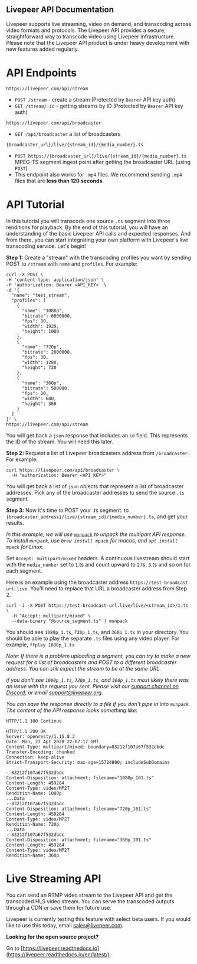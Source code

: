 ## Livepeer API Documentation

Livepeer supports live streaming, video on demand, and transcoding across video
formats and protocols. The Livepeer API provides a secure, straightforward way
to transcode video using Livepeer infrastructure. Please note that the Livepeer
API product is under heavy development with new features added regularly.

# API Endpoints

`https://livepeer.com/api/stream`

- `POST /stream` - create a stream (Protected by `Bearer` API key auth)
- `GET /stream/:id` - getting streams by ID (Protected by `Bearer` API key
  auth)

`https://livepeer.com/api/broadcaster`

- `GET /api/broadcaster` a list of broadcasters

`{broadcaster_url}/live/{stream_id}/{media_number}.ts`

- `POST https://{broadcaster_url}/live/{stream_id}/{media_number}.ts` MPEG-TS
  segment ingest point after getting the broadcaster URL (using `POST`)
- This endpoint also works for `.mp4` files.  We recommend sending `.mp4` files that are **less than 120 seconds**.

# API Tutorial

In this tutorial you will transcode one source `.ts` segment into three renditions 
for playback. By the end of this tutorial, you will have an understanding of the
basic Livepeer API calls and expected responses. And from there, you can start
integrating your own platform with Livepeer's live transcoding service. Let's
begin!

**Step 1:** Create a "stream" with the transcoding profiles you want by sending
POST to `/stream` with `name` and `profiles`. For example:

```shell
curl -X POST \
-H 'content-type: application/json' \
-H 'authorization: Bearer <API_KEY>' \
-d '{
  "name": "test_stream",
  "profiles": [
    {
      "name": "1080p",
      "bitrate": 6000000,
      "fps": 30,
      "width": 1920,
      "height": 1080
    },
    {
      "name": "720p",
      "bitrate": 2000000,
      "fps": 30,
      "width": 1280,
      "height": 720
    },
    {
      "name": "360p",
      "bitrate": 500000,
      "fps": 30,
      "width": 640,
      "height": 360
    }
  ]
}' \
https://livepeer.com/api/stream
```

You will get back a `json` response that includes an `id` field. This represents the ID of the stream. You will need this later.

**Step 2:** Request a list of Livepeer broadcasters address from `/broadcaster.`
For example:

```shell
curl https://livepeer.com/api/broadcaster \
  -H "authorization: Bearer <API_KEY>"
```

You will get back a list of `json` objects that represent a list of broadcaster addresses. Pick any of the broadcaster addresses to send the source `.ts` segment.

**Step 3:** Now it's time to POST your .ts segment. to
`{broadcaster_address}/live/{stream_id}/{media_number}.ts`, and get your results.

_In this example, we will use [`munpack`](https://linux.die.net/man/1/munpack) to unpack the multipart 
API response.  To install `munpack`, use `brew install mpack` for macos, 
and `apt install mpack` for Linux._

Set `Accept: multipart/mixed` headers. A continuous livestream should start with
the `media_number` set to `1`.ts and count upward to `2`.ts, `3`.ts and so on
for each segment.

Here is an example using the broadcaster address `https://test-broadcast-url.live`.
You'll need to replace that URL a broadcaster address from Step 2.

```shell
curl -i -X POST https://test-broadcast-url.live/live/<stream_id>/1.ts \
  -H "Accept: multipart/mixed" \
  --data-binary "@source_segment.ts" | munpack
```

You should see `1080p_1.ts`, `720p_1.ts`, and `360p_1.ts` in your directory. You should be able to play the separate `.ts` files using any video player.  For example, `ffplay 1080p_1.ts`

_Note: If there is a problem uploading a segment, you can try to make a new 
request for a list of broadcasters and POST to a different broadcaster address. 
You can still expect the stream to be at the same URL._

_if you don't see `1080p_1.ts`, `720p_1.ts`, and `360p_1.ts` most likely there 
was an issue with the request you sent.  Please visit our [support channel on Discord](https://discord.gg/98g8Dqn), 
or email support@livepeer.org._

_You can save the response directly to a file if you don't pipe in into `munpack`. 
The content of the API response looks something like:_
```
HTTP/1.1 100 Continue

HTTP/1.1 200 OK
Server: openresty/1.15.8.2
Date: Mon, 27 Apr 2020 22:07:17 GMT
Content-Type: multipart/mixed; boundary=83212f107a67f532dbdc
Transfer-Encoding: chunked
Connection: keep-alive
Strict-Transport-Security: max-age=15724800; includeSubDomains

--83212f107a67f532dbdc
Content-Disposition: attachment; filename="1080p_101.ts"
Content-Length: 459284
Content-Type: video/MP2T
Rendition-Name: 1080p
...Data
--83212f107a67f532dbdc
Content-Disposition: attachment; filename="720p_101.ts"
Content-Length: 459284
Content-Type: video/MP2T
Rendition-Name: 720p
...Data
--83212f107a67f532dbdc
Content-Disposition: attachment; filename="360p_101.ts"
Content-Length: 459284
Content-Type: video/MP2T
Rendition-Name: 360p
```


# Live Streaming API

You can send an RTMP video stream to the Livepeer API and get the transcoded 
HLS video stream. You can serve the transcoded outputs through a CDN or save them 
for future use.

Livepeer is currently testing this feature with select beta users. If you would
like to use this today, email [sales@livepeer.com](mailto:sales@livepeer.com?subject=[Beta%20request]%20RTMP%20API).


**Looking for the open source project?**

Go to [https://livepeer.readthedocs.io](https://livepeer.readthedocs.io/en/latest/).
